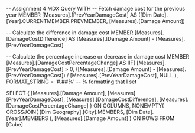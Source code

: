 -- Assignment 4 MDX Query
WITH 
-- Fetch damage cost for the previous year
MEMBER [Measures].[PrevYearDamageCost] AS
    ([Dim Date].[Year].CURRENTMEMBER.PREVMEMBER, [Measures].[Damage Amount])

-- Calculate the difference in damage cost
MEMBER [Measures].[DamageCostDifference] AS
    [Measures].[Damage Amount] - [Measures].[PrevYearDamageCost]

-- Calculate the percentage increase or decrease in damage cost
MEMBER [Measures].[DamageCostPercentageChange] AS
    IIF(
        [Measures].[PrevYearDamageCost] > 0,
        ([Measures].[Damage Amount] - [Measures].[PrevYearDamageCost]) / [Measures].[PrevYearDamageCost],
        NULL
    ),
    FORMAT_STRING = '#.##%' -- % formatting that I set

SELECT 
{
    [Measures].[Damage Amount],
    [Measures].[PrevYearDamageCost],
    [Measures].[DamageCostDifference],
    [Measures].[DamageCostPercentageChange]
} ON COLUMNS,
NONEMPTY(
    CROSSJOIN(
        [Dim Geography].[City].MEMBERS,
        [Dim Date].[Year].MEMBERS
    ),
    [Measures].[Damage Amount]
) ON ROWS
FROM [Cube]

